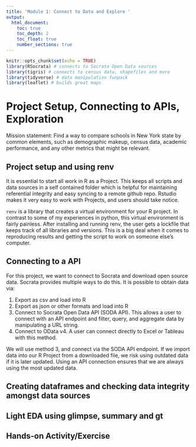 ```yaml
---
title: 'Module 1: Connect to Data and Explore '
output: 
  html_document:
    toc: true
    toc_depth: 2
    toc_float: true
    number_sections: true
---
```


```r
knitr::opts_chunk$set(echo = TRUE)
library(RSocrata) # connects to Socrata Open Data sources
library(tigris) # connects to census data, shapefiles and more
library(tidyverse) # data manipulation funpack 
library(leaflet) # builds great maps 
```

# Project Setup, Connecting to APIs, Exploration

Mission statement: Find a way to compare schools in New York state by common elements, such as demographic makeup, census data, academic performance, and any other metrics that might be relevant. 

## Project setup and using renv 

It is essential to start all work in R as a Project. This keeps all scripts and data sources in a self contained folder which is helpful for maintaining referential integrity and easy syncing to a remote github repo. Rstudio makes it very easy to work with Projects, and users should take notice. 

`renv` is a library that creates a virtual environment for your R project. In contrast to some of my experiences in python, this virtual environment is fairly painless. After installing and running renv, the user gets a lockfile that keeps track of all libraries and versions. This is a big deal when it comes to reproducing results and getting the script to work on someone else's computer. 

## Connecting to a API 

For this project, we want to connect to Socrata and download open source data. Socrata provides multiple ways to do this. It is possible to obtain data via: 

1. Export as csv and load into R
2. Export as json or other formats and load into R 
3. Connect to Socrata Open Data API (SODA API). This allows a user to connect with an API endpoint and filter, query, and aggregate data by manipulating a URL string. 
4. Connect to OData v4. A user can connect directly to Excel or Tableau with this method. 

We will use method 3, and connect via the SODA API endpoint. If we import data into our R Project from a downloaded file, we risk using outdated data if it is later updated. Using an API connection ensures that we are always using the most updated data. 

## Creating dataframes and checking data integrity amongst data sources 



## Light EDA using glimpse, summary and gt 

## Hands-on Activity/Exercise


